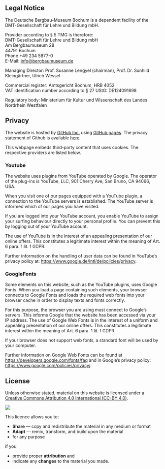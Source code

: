 ## Legal Notice

The Deutsche Bergbau-Museum Bochum is a dependent facility of the
DMT-Gesellschaft für Lehre und Bildung mbH.

Provider according to § 5 TMG is therefore:  
DMT-Gesellschaft für Lehre und Bildung mbH  
Am Bergbaumuseum 28  
44791 Bochum  
Phone +49 234 5877-0  
E-Mail: [info@bergbaumuseum.de](info@bergbaumuseum.de)

Managing Director: Prof. Susanne Lengyel (chairman), Prof. Dr. Sunhild Kleingärtner, Ulrich Wessel

Commercial register: Amtsgericht Bochum, HRB 4052  
VAT identification number according to § 27 UStG: DE124091698

Regulatory body: Ministerium für Kultur und Wissenschaft des Landes
Nordrhein Westfalen

## Privacy

The website is hosted by [GitHub Inc.](https://github.com/) using [GitHub pages](https://docs.github.com/en/pages/getting-started-with-github-pages/about-github-pages). The privacy statement of Github is available [here](https://docs.github.com/en/site-policy/privacy-policies/github-privacy-statement). 

This webpage embeds third-party content that uses cookies. The respective providers are listed below. 

### Youtube
The website uses plugins from YouTube operated by Google. The operator of the plug-ins is YouTube, LLC, 901 Cherry Ave, San Bruno, CA 94066, USA.

When you visit one of our pages equipped with a YouTube plugin, a connection to the YouTube servers is established. The YouTube server is informed which of our pages you have visited.

If you are logged into your YouTube account, you enable YouTube to assign your surfing behaviour directly to your personal profile. You can prevent this by logging out of your YouTube account.

The use of YouTube is in the interest of an appealing presentation of our online offers. This constitutes a legitimate interest within the meaning of Art. 6 para. 1 lit. f GDPR. 

Further information on the handling of user data can be found in YouTube's privacy policy at: <https://www.google.de/intl/de/policies/privacy>.


### GoogleFonts

Some elements on this website, such as the YouTube plugins, uses Google Fonts. When you load a page containing such elements, your browser connects to Google Fonts and loads the required web fonts into your browser cache in order to display texts and fonts correctly.

For this purpose, the browser you are using must connect to Google's servers. This informs Google that the website has been accessed via your IP address. The use of Google Web Fonts is in the interest of a uniform and appealing presentation of our online offers. This constitutes a legitimate interest within the meaning of Art. 6 para. 1 lit. f GDPR.

If your browser does not support web fonts, a standard font will be used by your computer.

Further information on Google Web Fonts can be found at <https://developers.google.com/fonts/faq> and in Google's privacy policy: <https://www.google.com/policies/privacy/>.

## License

::: {layout="[ 75 , 25 ]"}

::: {#column-text}
Unless otherwise stated, material on this website is licensed under a [Creative Commons Attribution 4.0 International (CC-BY 4.0)](https://creativecommons.org/licenses/by/4.0/). 
::: 

::: {#column-image}
[![](http://mirrors.creativecommons.org/presskit/buttons/88x31/svg/by.svg)](http://creativecommons.org/licenses/by/4.0/)
:::

:::

This licence allows you to:

* **Share** — copy and redistribute the material in any medium or format
* **Adapt** — remix, transform, and build upon the material
* for any purpose

if you 

* provide proper **attribution** and 
* indicate any **changes** to the material you made.